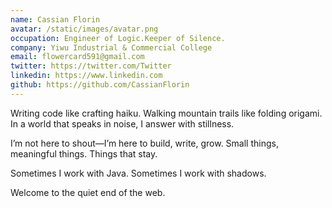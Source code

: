 ```yaml
---
name: Cassian Florin
avatar: /static/images/avatar.png
occupation: Engineer of Logic.Keeper of Silence.
company: Yiwu Industrial & Commercial College
email: flowercard591@gmail.com
twitter: https://twitter.com/Twitter
linkedin: https://www.linkedin.com
github: https://github.com/CassianFlorin
---
```


Writing code like crafting haiku.
Walking mountain trails like folding origami.
In a world that speaks in noise, I answer with stillness.

I’m not here to shout—I’m here to build, write, grow.
Small things, meaningful things. Things that stay.

Sometimes I work with Java.
Sometimes I work with shadows.

Welcome to the quiet end of the web.

